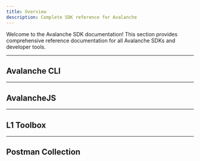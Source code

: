 ```yaml
---
title: Overview
description: Complete SDK reference for Avalanche
---
```


Welcome to the Avalanche SDK documentation! This section provides comprehensive reference documentation for all Avalanche SDKs and developer tools.

---

## Avalanche CLI

<Cards>
<Card title="Get Avalanche CLI" description="Installation and setup instructions" href="/docs/sdks/cli/get-avalanche-cli" />
<Card title="Create Avalanche L1" description="Step-by-step L1 creation guide" href="/docs/sdks/cli/create-avalanche-l1" />
<Card title="Create & Deploy Avalanche L1s" description="Complete deployment workflow" href="/docs/sdks/cli/create-deploy-avalanche-l1s" />
<Card title="Maintain" description="L1 maintenance operations" href="/docs/sdks/cli/maintain" />
<Card title="Upgrade" description="Upgrading L1s and networks" href="/docs/sdks/cli/upgrade" />
<Card title="Create Avalanche Nodes" description="Node creation and management" href="/docs/sdks/cli/create-avalanche-nodes" />
<Card title="Cross Chain" description="Cross-chain functionality" href="/docs/sdks/cli/cross-chain" />
<Card title="Transactions" description="Transaction handling" href="/docs/sdks/cli/transactions" />
<Card title="Guides" description="Additional CLI guides and tutorials" href="/docs/sdks/cli/guides" />
</Cards>

---

## AvalancheJS

<Cards>
<Card title="Installation" description="Getting started with AvalancheJS" href="/docs/sdks/avalanchejs/installation" />
<Card title="AvalancheJS Reference" description="Complete API documentation" href="/docs/sdks/avalanchejs/avalanche-js" />
</Cards>

---

## L1 Toolbox

<Cards>
<Card title="Cross Chain Transfer" description="Transfer assets between chains" href="https://build.avax.network/tools/l1-toolbox#crossChainTransfer" />
<Card title="Create Chain" description="Create new L1s interactively" href="https://build.avax.network/tools/l1-toolbox#createChain" />
<Card title="AvalancheGo in Docker" description="Run AvalancheGo with Docker" href="https://build.avax.network/tools/l1-toolbox#avalanchegoDockerL1" />
<Card title="Convert Subnet To L1" description="Migration tools for existing subnets" href="https://build.avax.network/tools/l1-toolbox#convertToL1" />
<Card title="Setup ICM Relayer" description="Configure Interchain Messaging relayers" href="https://build.avax.network/tools/l1-toolbox#icmRelayer" />
</Cards>

---

## Postman Collection

<Cards>
<Card title="Add Postman Collection" description="Import Avalanche APIs" href="/docs/sdks/avalanche-postman/add-postman-collection" />
<Card title="Data Visualization" description="Visualize API responses" href="/docs/sdks/avalanche-postman/data-visualization" />
<Card title="Making API Calls" description="Best practices for API usage" href="/docs/sdks/avalanche-postman/making-api-calls" />
<Card title="Variables" description="Environment and collection variables" href="/docs/sdks/avalanche-postman/variables" />
</Cards>
